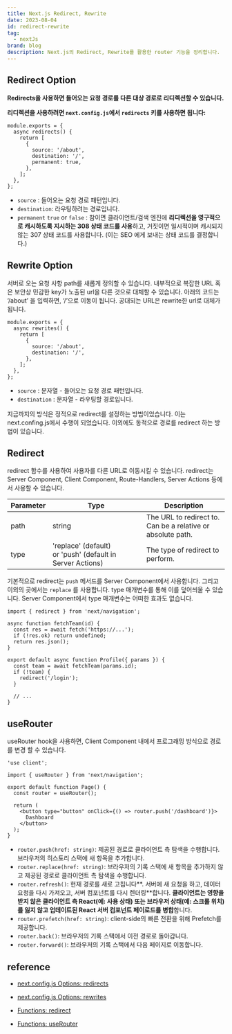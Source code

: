 ```yaml
---
title: Next.js Redirect, Rewrite
date: 2023-08-04
id: redirect-rewrite
tag:
  - nextJs
brand: blog
description: Next.js의 Redirect, Rewrite를 활용한 router 기능을 정리합니다.
---
```


## Redirect Option

**Redirects을 사용하면 들어오는 요청 경로를 다른 대상 경로로 리디렉션할 수 있습니다.**

**리디렉션을 사용하려면 `next.config.js`에서 `redirects` 키를 사용하면 됩니다:**

```tsx
module.exports = {
  async redirects() {
    return [
      {
        source: '/about',
        destination: '/',
        permanent: true,
      },
    ];
  },
};
```

- `source` : 들어오는 요청 경로 패턴입니다.
- `destination`: 라우팅하려는 경로입니다.
- `permanent` `true` or `false` : 참이면 클라이언트/검색 엔진에 **리디렉션을 영구적으로 캐시하도록 지시하는 308 상태 코드를 사용**하고, 거짓이면 일시적이며 캐시되지 않는 307 상태 코드를 사용합니다. (이는 SEO 에게 보내는 상태 코드를 결정합니다.)

## Rewrite Option

서버로 오는 요청 사항 path를 새롭게 정의할 수 있습니다. 내부적으로 복잡한 URL 혹은 보안상 민감한 key가 노출된 url을 다른 것으로 대체할 수 있습니다. 아래의 코드는 ‘/about’ 을 입력하면, ‘/’으로 이동이 됩니다. 공대되는 URL은 rewrite한 url로 대체가 됩니다.

```tsx
module.exports = {
  async rewrites() {
    return [
      {
        source: '/about',
        destination: '/',
      },
    ];
  },
};
```

- `source` : 문자열 - 들어오는 요청 경로 패턴입니다.
- `destination` : 문자열 - 라우팅할 경로입니다.

지금까지의 방식은 정적으로 redirect를 설정하는 방법이었습니다. 이는 next.confing.js에서 수행이 되었습니다. 이외에도 동적으로 경로를 redirect 하는 방법이 있습니다.

## Redirect

redirect 함수를 사용하여 사용자를 다른 URL로 이동시킬 수 있습니다. redirect는 Server Component, Client Component, Route-Handlers, Server Actions 등에서 사용할 수 있습니다.

| Parameter | Type                                                      | Description                                                 |
| --------- | --------------------------------------------------------- | ----------------------------------------------------------- |
| path      | string                                                    | The URL to redirect to. Can be a relative or absolute path. |
| type      | 'replace' (default) or 'push' (default in Server Actions) | The type of redirect to perform.                            |

기본적으로 redirect는 `push` 메서드를 Server Component에서 사용합니다. 그리고 이외의 곳에서는 `replace` 를 사용합니다. type 매개변수를 통해 이를 덮어씌울 수 있습니다. Server Component에서 type 매개변수는 어떠한 효과도 없습니다.

```tsx
import { redirect } from 'next/navigation';

async function fetchTeam(id) {
  const res = await fetch('https://...');
  if (!res.ok) return undefined;
  return res.json();
}

export default async function Profile({ params }) {
  const team = await fetchTeam(params.id);
  if (!team) {
    redirect('/login');
  }

  // ...
}
```

## useRouter

useRouter hook을 사용하면, Client Component 내에서 프로그래밍 방식으로 경로를 변경 할 수 있습니다.

```tsx
'use client';

import { useRouter } from 'next/navigation';

export default function Page() {
  const router = useRouter();

  return (
    <button type="button" onClick={() => router.push('/dashboard')}>
      Dashboard
    </button>
  );
}
```

- `router.push(href: string)`: 제공된 경로로 클라이언트 측 탐색을 수행합니다. 브라우저의 히스토리 스택에 새 항목을 추가합니다.
- `router.replace(href: string)`: 브라우저의 기록 스택에 새 항목을 추가하지 않고 제공된 경로로 클라이언트 측 탐색을 수행합니다.
- `router.refresh()`: 현재 경로를 새로 고칩니다**. 서버에 새 요청을 하고, 데이터 요청을 다시 가져오고, 서버 컴포넌트를 다시 렌더링**합니다. **클라이언트는 영향을 받지 않은 클라이언트 측 React(예: 사용 상태) 또는 브라우저 상태(예: 스크롤 위치)를 잃지 않고 업데이트된 React 서버 컴포넌트 페이로드를 병합**합니다.
- `router.prefetch(href: string)`: client-side의 빠른 전환을 위해 Prefetch를 제공합니다.
- `router.back()`: 브라우저의 기록 스택에서 이전 경로로 돌아갑니다.
- `router.forward()`: 브라우저의 기록 스택에서 다음 페이지로 이동합니다.

## reference

- [next.config.js Options: redirects](https://nextjs.org/docs/app/api-reference/next-config-js/redirects)

- [next.config.js Options: rewrites](https://nextjs.org/docs/app/api-reference/next-config-js/rewrites)

- [Functions: redirect](https://nextjs.org/docs/app/api-reference/functions/redirect)

- [Functions: useRouter](https://nextjs.org/docs/app/api-reference/functions/use-router)
